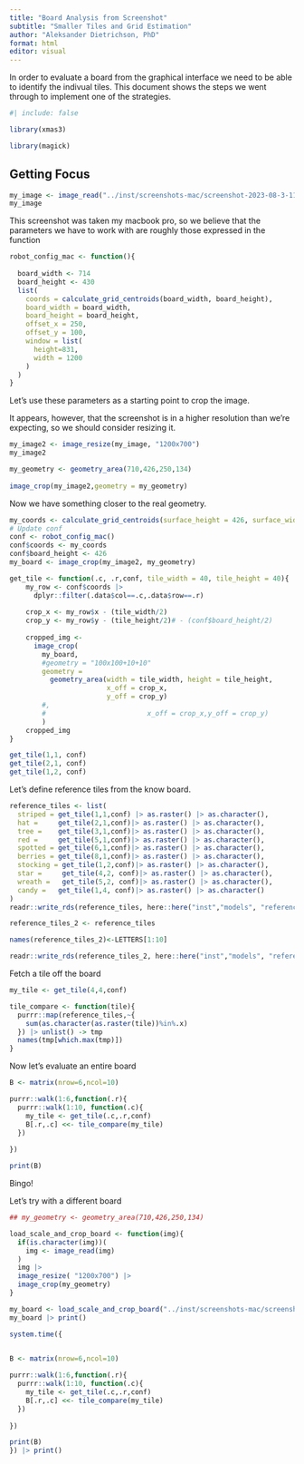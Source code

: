 ```yaml
---
title: "Board Analysis from Screenshot"
subtitle: "Smaller Tiles and Grid Estimation"
author: "Aleksander Dietrichson, PhD"
format: html
editor: visual
---
```


In order to evaluate a board from the graphical interface we need to be able to identify the indivual tiles. This document shows the steps we went through to implement one of the strategies.

```r
#| include: false

library(xmas3)

library(magick)

```

## Getting Focus

```r
my_image <- image_read("../inst/screenshots-mac/screenshot-2023-08-3-11.png")
my_image
```

This screenshot was taken my macbook pro, so we believe that the parameters we have to work with are roughly those expressed in the function

```r
robot_config_mac <- function(){
      
  board_width <- 714
  board_height <- 430
  list(
    coords = calculate_grid_centroids(board_width, board_height),
    board_width = board_width,
    board_height = board_height,
    offset_x = 250,
    offset_y = 100,
    window = list(
      height=831,
      width = 1200
    )
  )
}

```

Let's use these parameters as a starting point to crop the image.

It appears, however, that the screenshot is in a higher resolution than we're expecting, so we should consider resizing it.

```r
my_image2 <- image_resize(my_image, "1200x700")
my_image2
```

```r

my_geometry <- geometry_area(710,426,250,134)
  
image_crop(my_image2,geometry = my_geometry)

```

Now we have something closer to the real geometry.

```r
my_coords <- calculate_grid_centroids(surface_height = 426, surface_width =710 )
# Update conf
conf <- robot_config_mac()
conf$coords <- my_coords
conf$board_height <- 426
my_board <- image_crop(my_image2, my_geometry)
```

```r
get_tile <- function(.c, .r,conf, tile_width = 40, tile_height = 40){
    my_row <- conf$coords |> 
      dplyr::filter(.data$col==.c,.data$row==.r)
    
    crop_x <- my_row$x - (tile_width/2)
    crop_y <- my_row$y - (tile_height/2)# - (conf$board_height/2)
    
    cropped_img <- 
      image_crop(
        my_board,
        #geometry = "100x100+10+10"
        geometry = 
          geometry_area(width = tile_width, height = tile_height, 
                        x_off = crop_x,
                        y_off = crop_y)
        #,
        #                         x_off = crop_x,y_off = crop_y)
        )  
    cropped_img
}

get_tile(1,1, conf)
get_tile(2,1, conf)
get_tile(1,2, conf)
```

Let's define reference tiles from the know board.

```r
reference_tiles <- list(
  striped = get_tile(1,1,conf) |> as.raster() |> as.character(),
  hat =     get_tile(2,1,conf)|> as.raster() |> as.character(),
  tree =    get_tile(3,1,conf)|> as.raster() |> as.character(),
  red =     get_tile(5,1,conf)|> as.raster() |> as.character(),
  spotted = get_tile(6,1,conf)|> as.raster() |> as.character(),
  berries = get_tile(8,1,conf)|> as.raster() |> as.character(),
  stocking = get_tile(1,2,conf)|> as.raster() |> as.character(),
  star =     get_tile(4,2, conf)|> as.raster() |> as.character(),
  wreath =   get_tile(5,2, conf)|> as.raster() |> as.character(),
  candy =   get_tile(1,4, conf)|> as.raster() |> as.character()
)
readr::write_rds(reference_tiles, here::here("inst","models", "reference_tiles.rds"))

reference_tiles_2 <- reference_tiles

names(reference_tiles_2)<-LETTERS[1:10]

readr::write_rds(reference_tiles_2, here::here("inst","models", "reference_tiles_2.rds"))

```

Fetch a tile off the board

```r
my_tile <- get_tile(4,4,conf)
```

```r
tile_compare <- function(tile){
  purrr::map(reference_tiles,~{
    sum(as.character(as.raster(tile))%in%.x)
  }) |> unlist() -> tmp
  names(tmp[which.max(tmp)])
}

```

Now let's evaluate an entire board

```r

B <- matrix(nrow=6,ncol=10)

purrr::walk(1:6,function(.r){
  purrr::walk(1:10, function(.c){
    my_tile <- get_tile(.c,.r,conf)
    B[.r,.c] <<- tile_compare(my_tile)
  })
  
})

print(B)
```

Bingo!

Let's try with a different board

```r
## my_geometry <- geometry_area(710,426,250,134)

load_scale_and_crop_board <- function(img){
  if(is.character(img))(
    img <- image_read(img)    
  )
  img |> 
  image_resize( "1200x700") |> 
  image_crop(my_geometry)
}

my_board <- load_scale_and_crop_board("../inst/screenshots-mac/screenshot-2023-08-3-17.png")
my_board |> print()
```

```r
system.time({
  

B <- matrix(nrow=6,ncol=10)

purrr::walk(1:6,function(.r){
  purrr::walk(1:10, function(.c){
    my_tile <- get_tile(.c,.r,conf)
    B[.r,.c] <<- tile_compare(my_tile)
  })
  
})

print(B)
}) |> print()
```
